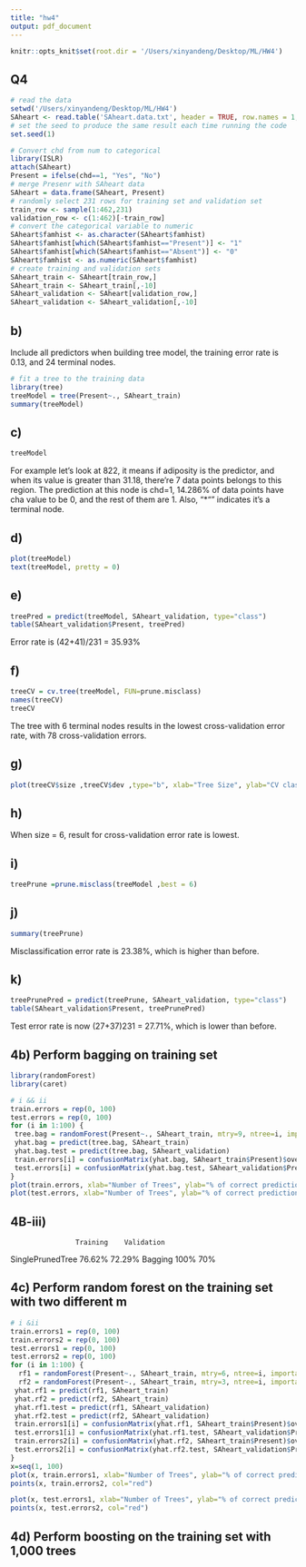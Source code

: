 ```yaml
---
title: "hw4"
output: pdf_document
---
```


```r
knitr::opts_knit$set(root.dir = '/Users/xinyandeng/Desktop/ML/HW4')
```

## Q4

```r
# read the data
setwd('/Users/xinyandeng/Desktop/ML/HW4')
SAheart <- read.table('SAheart.data.txt', header = TRUE, row.names = 1, sep = ',')
# set the seed to produce the same result each time running the code
set.seed(1)

# Convert chd from num to categorical
library(ISLR)
attach(SAheart)
Present = ifelse(chd==1, "Yes", "No")
# merge Presenr with SAheart data
SAheart = data.frame(SAheart, Present)
# randomly select 231 rows for training set and validation set
train_row <- sample(1:462,231)
validation_row <- c(1:462)[-train_row]
# convert the categorical variable to numeric
SAheart$famhist <- as.character(SAheart$famhist)
SAheart$famhist[which(SAheart$famhist=="Present")] <- "1"
SAheart$famhist[which(SAheart$famhist=="Absent")] <- "0"
SAheart$famhist <- as.numeric(SAheart$famhist)
# create training and validation sets
SAheart_train <- SAheart[train_row,]
SAheart_train <- SAheart_train[,-10]
SAheart_validation <- SAheart[validation_row,]
SAheart_validation <- SAheart_validation[,-10]
```

## b)
Include all predictors when building tree model, the training error rate is 0.13, and 24 terminal nodes.
```r
# fit a tree to the training data
library(tree)
treeModel = tree(Present~., SAheart_train)
summary(treeModel)
```

## c)
```r
treeModel
```
For example let's look at 822, it means if adiposity is the predictor, and when its value is greater than 31.18, there're 7 data points belongs to this region. The prediction at this node is chd=1, 14.286% of data points have cha value to be 0, and the rest of them are 1. Also, "*"" indicates it's a terminal node.

## d)
```r
plot(treeModel)
text(treeModel, pretty = 0)
```

## e)
```r
treePred = predict(treeModel, SAheart_validation, type="class")
table(SAheart_validation$Present, treePred)
```
Error rate is (42+41)/231 = 35.93%

## f)
```r
treeCV = cv.tree(treeModel, FUN=prune.misclass)
names(treeCV)
treeCV
```
The tree with 6 terminal nodes results in the lowest
cross-validation error rate, with 78 cross-validation errors.

## g)
```r
plot(treeCV$size ,treeCV$dev ,type="b", xlab="Tree Size", ylab="CV classification Error Rate")
```

## h)
When size = 6, result for cross-validation error rate is lowest.

## i)
```r
treePrune =prune.misclass(treeModel ,best = 6)
```


## j)
```r
summary(treePrune)
```
Misclassification error rate is 23.38%, which is higher than before.

## k)
```r
treePrunePred = predict(treePrune, SAheart_validation, type="class")
table(SAheart_validation$Present, treePrunePred)
```
Test error rate is now (27+37)231 = 27.71%, which is lower than before.

## 4b) Perform bagging on training set
```r
library(randomForest)
library(caret)

# i && ii
train.errors = rep(0, 100)
test.errors = rep(0, 100)
for (i in 1:100) {
 tree.bag = randomForest(Present~., SAheart_train, mtry=9, ntree=i, importance=TRUE)
 yhat.bag = predict(tree.bag, SAheart_train)
 yhat.bag.test = predict(tree.bag, SAheart_validation)
 train.errors[i] = confusionMatrix(yhat.bag, SAheart_train$Present)$overall[1]
 test.errors[i] = confusionMatrix(yhat.bag.test, SAheart_validation$Present)$overall[1]
}
plot(train.errors, xlab="Number of Trees", ylab="% of correct predictions", main="Bagging on the training set")
plot(test.errors, xlab="Number of Trees", ylab="% of correct predictions", main="Bagging on the testing set")
```
## 4B-iii)
                    Training    Validation
SinglePrunedTree    76.62%        72.29%
Bagging             100%             70%

## 4c) Perform random forest on the training set with two different m
```r
# i &ii
train.errors1 = rep(0, 100)
train.errors2 = rep(0, 100)
test.errors1 = rep(0, 100)
test.errors2 = rep(0, 100)
for (i in 1:100) {
  rf1 = randomForest(Present~., SAheart_train, mtry=6, ntree=i, importance = TRUE)
  rf2 = randomForest(Present~., SAheart_train, mtry=3, ntree=i, importance = TRUE)
 yhat.rf1 = predict(rf1, SAheart_train)
 yhat.rf2 = predict(rf2, SAheart_train)
 yhat.rf1.test = predict(rf1, SAheart_validation)
 yhat.rf2.test = predict(rf2, SAheart_validation)
 train.errors1[i] = confusionMatrix(yhat.rf1, SAheart_train$Present)$overall[1]
 test.errors1[i] = confusionMatrix(yhat.rf1.test, SAheart_validation$Present)$overall[1]
 train.errors2[i] = confusionMatrix(yhat.rf2, SAheart_train$Present)$overall[1]
 test.errors2[i] = confusionMatrix(yhat.rf2.test, SAheart_validation$Present)$overall[1]
}
x=seq(1, 100)
plot(x, train.errors1, xlab="Number of Trees", ylab="% of correct predictions", type="p", main="Random Forest m=6 on the training set", col="blue", add=TRUE)
points(x, train.errors2, col="red")

plot(x, test.errors1, xlab="Number of Trees", ylab="% of correct predictions", type="p", main="Random Forest m=3 on the validation set", col="blue", add=TRUE)
points(x, test.errors2, col="red")
```

## 4d) Perform boosting on the training set with 1,000 trees



